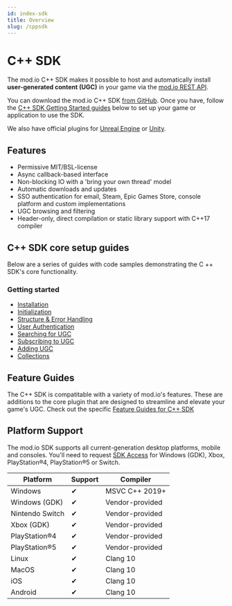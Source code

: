 ```yaml
---
id: index-sdk
title: Overview
slug: /cppsdk
---
```


# C++ SDK

The mod.io C++ SDK makes it possible to host and automatically install **user-generated content (UGC)** in your game via the [mod.io REST API](/restapi).

<div className="simplecard-grid">

  <SimpleCard
    shadow="tl"
    title="Core SDK"
    image="/img/icon_modio.svg"
    text="Facilitates core mod.io service functionality, such as authentication, filtering and subscription management."
    moreLink="/cppsdk/installation"
  />
    <SimpleCard
    shadow="tl"
    title="Features"
    image="/img/icon_tui.svg"
    text="Explore a variety of customizable offerings that work alongside the UE Plugin to enhance UGC in your game."
    moreLink="/features"
  />
</div>

You can download the mod.io C++ SDK [from GitHub](https://github.com/modio/modio-sdk). Once you have, follow the [C++ SDK Getting Started guides](/cppsdk/#c-sdk-core-setup-guides) below to set up your game or application to use the SDK. 

We also have official plugins for [Unreal Engine](/unreal/) or [Unity](/unity/).

## Features

* Permissive MIT/BSL-license
* Async callback-based interface
* Non-blocking IO with a 'bring your own thread' model
* Automatic downloads and updates
* SSO authentication for email, Steam, Epic Games Store, console platform and custom implementations
* UGC browsing and filtering
* Header-only, direct compilation or static library support with C++17 compiler

## C++ SDK core setup guides

Below are a series of guides with code samples demonstrating the C ++ SDK's core functionality.

### Getting started

* [Installation](/cppsdk/installation/)
* [Initialization](/cppsdk/initialization/)
* [Structure & Error Handling](/cppsdk/structure/)
* [User Authentication](/cppsdk/user-authentication/)
* [Searching for UGC](/cppsdk/searching-ugc/)
* [Subscribing to UGC](/cppsdk/subscribing/)
* [Adding UGC](/cppsdk/adding-ugc/)
* [Collections](/cppsdk/collections/)

## Feature Guides

The C++ SDK is compatitable with a variety of mod.io's features. These are additions to the core plugin that are designed to streamline and elevate your game's UGC. Check out the specific [Feature Guides for C++ SDK](/cppsdk/feature-guides) 

## Platform Support

The mod.io SDK supports all current-generation desktop platforms, mobile and consoles. You'll need to request [SDK Access](/platforms/console-sdks/) for Windows (GDK), Xbox, PlayStation®4, PlayStation®5 or Switch.

| Platform | Support | Compiler |
| --- | --- | --- |
| Windows | ✔ | MSVC C++ 2019+ |
| Windows (GDK) | ✔ | Vendor-provided |
| Nintendo Switch | ✔ | Vendor-provided |
| Xbox (GDK) | ✔ | Vendor-provided |
| PlayStation®4 | ✔ | Vendor-provided |
| PlayStation®5 | ✔ | Vendor-provided |
| Linux | ✔ | Clang 10 |
| MacOS | ✔ | Clang 10 |
| iOS   | ✔ | Clang 10 |
| Android   | ✔ | Clang 10 |